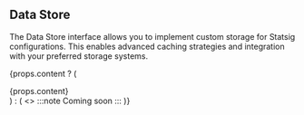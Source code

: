 ## Data Store

The Data Store interface allows you to implement custom storage for Statsig configurations. This enables advanced caching strategies and integration with your preferred storage systems.

{props.content ? (
  <div>{props.content}</div>
) : (
  <>
    :::note
    Coming soon
    :::
  </>
)}
